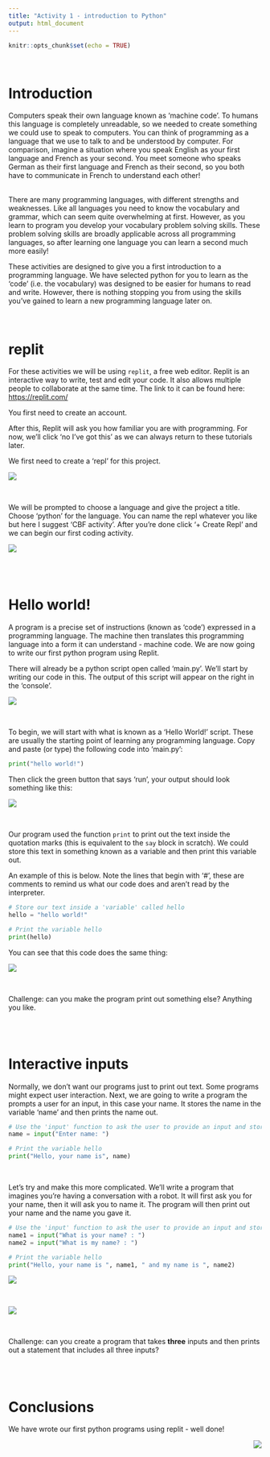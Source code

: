 ```yaml
---
title: "Activity 1 - introduction to Python"
output: html_document
---
```


```r
knitr::opts_chunk$set(echo = TRUE)
```

<br>

# Introduction

Computers speak their own language known as 'machine code'. To humans this language is completely unreadable, so we needed to create something we could use to speak to computers. You can think of programming as a language that we use to talk to and be understood by computer. For comparison, imagine a situation where you speak English as your first language and French as your second. You meet someone who speaks German as their first language and French as their second, so you both have to communicate in French to understand each other!

<br> There are many programming languages, with different strengths and weaknesses. Like all languages you need to know the vocabulary and grammar, which can seem quite overwhelming at first. However, as you learn to program you develop your vocabulary problem solving skills. These problem solving skills are broadly applicable across all programming languages, so after learning one language you can learn a second much more easily!

These activities are designed to give you a first introduction to a programming language. We have selected python for you to learn as the 'code' (i.e. the vocabulary) was designed to be easier for humans to read and write. However, there is nothing stopping you from using the skills you've gained to learn a new programming language later on.

<br>

# replit

For these activities we will be using `replit`, a free web editor. Replit is an interactive way to write, test and edit your code. It also allows multiple people to collaborate at the same time. The link to it can be found here: <https://replit.com/>

You first need to create an account.

After this, Replit will ask you how familiar you are with programming. For now, we'll click 'no I've got this' as we can always return to these tutorials later.

We first need to create a 'repl' for this project.

![](images/replit4.png)

<br>

We will be prompted to choose a language and give the project a title. Choose 'python' for the language. You can name the repl whatever you like but here I suggest 'CBF activity'. After you're done click '+ Create Repl' and we can begin our first coding activity.

![](images/replit6.png)

<br> <br>

# Hello world!

A program is a precise set of instructions (known as 'code') expressed in a programming language. The machine then translates this programming language into a form it can understand - machine code. We are now going to write our first python program using Replit.

There will already be a python script open called 'main.py'. We'll start by writing our code in this. The output of this script will appear on the right in the 'console'.

![](images/replit_7.png)

<br>

To begin, we will start with what is known as a 'Hello World!' script. These are usually the starting point of learning any programming language. Copy and paste (or type) the following code into 'main.py':

```python
print("hello world!")

```

Then click the green button that says 'run', your output should look something like this:

![](images/replit8.png)

<br>

Our program used the function `print` to print out the text inside the quotation marks (this is equivalent to the `say` block in scratch). We could store this text in something known as a variable and then print this variable out.

An example of this is below. Note the lines that begin with '#', these are comments to remind us what our code does and aren't read by the interpreter.

```python

# Store our text inside a 'variable' called hello
hello = "hello world!"

# Print the variable hello
print(hello)

```

You can see that this code does the same thing:

![](images/replit9.png)

<br>

Challenge: can you make the program print out something else? Anything you like.

<br> <br>

# Interactive inputs

Normally, we don't want our programs just to print out text. Some programs might expect user interaction. Next, we are going to write a program the prompts a user for an input, in this case your name. It stores the name in the variable 'name' and then prints the name out.

```python

# Use the 'input' function to ask the user to provide an input and store it in variable 'name'
name = input("Enter name: ")

# Print the variable hello
print("Hello, your name is", name)

```

<br>

Let's try and make this more complicated. We'll write a program that imagines you're having a conversation with a robot. It will first ask you for your name, then it will ask you to name it. The program will then print out your name and the name you gave it.

```python

# Use the 'input' function to ask the user to provide an input and store it in variable 'name'
name1 = input("What is your name? : ")
name2 = input("What is my name? : ")

# Print the variable hello
print("Hello, your name is ", name1, " and my name is ", name2)

```

![](images/replit10.png)

<br>

![](images/robot.png)

<br>

Challenge: can you create a program that takes <b>three</b> inputs and then prints out a statement that includes all three inputs?

<br> <br>

# Conclusions

We have wrote our first python programs using replit - well done!

<img src="./images/logo.png" style="float: right;"/>
